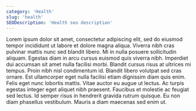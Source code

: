 ```yaml
---
category: 'Health'
slug: 'health'
SEODescription: 'Health seo description'
---
```


Lorem ipsum dolor sit amet, consectetur adipiscing elit, sed do eiusmod tempor incididunt ut labore et dolore magna aliqua. Viverra nibh cras pulvinar mattis nunc sed blandit libero. Mi in nulla posuere sollicitudin aliquam. Egestas diam in arcu cursus euismod quis viverra nibh. Imperdiet dui accumsan sit amet nulla facilisi morbi. Blandit cursus risus at ultrices mi tempus. Proin nibh nisl condimentum id. Blandit libero volutpat sed cras ornare. Est ullamcorper eget nulla facilisi etiam dignissim diam quis enim. Felis eget nunc lobortis mattis. Vitae auctor eu augue ut lectus. Ac turpis egestas integer eget aliquet nibh praesent. Faucibus et molestie ac feugiat sed lectus. Id semper risus in hendrerit gravida rutrum quisque. Eu non diam phasellus vestibulum. Mauris a diam maecenas sed enim ut.
